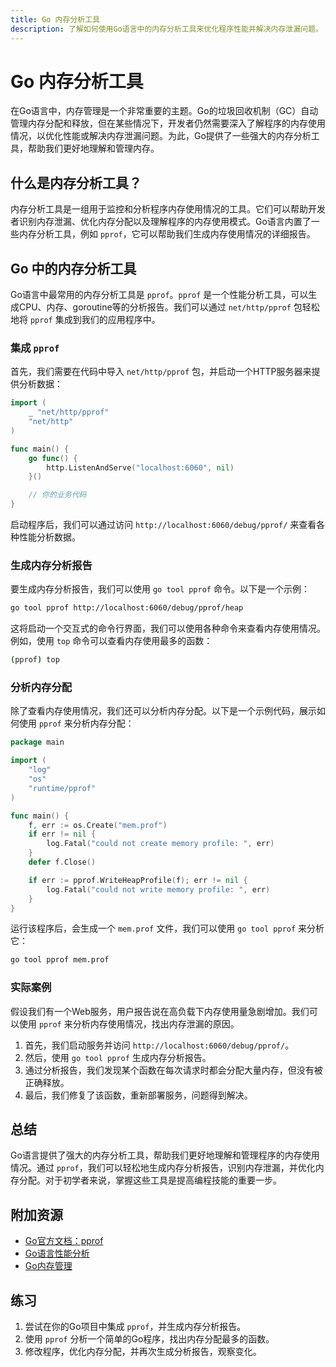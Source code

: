 ```yaml
---
title: Go 内存分析工具
description: 了解如何使用Go语言中的内存分析工具来优化程序性能并解决内存泄漏问题。
---
```


# Go 内存分析工具

在Go语言中，内存管理是一个非常重要的主题。Go的垃圾回收机制（GC）自动管理内存分配和释放，但在某些情况下，开发者仍然需要深入了解程序的内存使用情况，以优化性能或解决内存泄漏问题。为此，Go提供了一些强大的内存分析工具，帮助我们更好地理解和管理内存。

## 什么是内存分析工具？

内存分析工具是一组用于监控和分析程序内存使用情况的工具。它们可以帮助开发者识别内存泄漏、优化内存分配以及理解程序的内存使用模式。Go语言内置了一些内存分析工具，例如 `pprof`，它可以帮助我们生成内存使用情况的详细报告。

## Go 中的内存分析工具

Go语言中最常用的内存分析工具是 `pprof`。`pprof` 是一个性能分析工具，可以生成CPU、内存、goroutine等的分析报告。我们可以通过 `net/http/pprof` 包轻松地将 `pprof` 集成到我们的应用程序中。

### 集成 `pprof`

首先，我们需要在代码中导入 `net/http/pprof` 包，并启动一个HTTP服务器来提供分析数据：

```go
import (
    _ "net/http/pprof"
    "net/http"
)

func main() {
    go func() {
        http.ListenAndServe("localhost:6060", nil)
    }()

    // 你的业务代码
}
```

启动程序后，我们可以通过访问 `http://localhost:6060/debug/pprof/` 来查看各种性能分析数据。

### 生成内存分析报告

要生成内存分析报告，我们可以使用 `go tool pprof` 命令。以下是一个示例：

```bash
go tool pprof http://localhost:6060/debug/pprof/heap
```

这将启动一个交互式的命令行界面，我们可以使用各种命令来查看内存使用情况。例如，使用 `top` 命令可以查看内存使用最多的函数：

```bash
(pprof) top
```

### 分析内存分配

除了查看内存使用情况，我们还可以分析内存分配。以下是一个示例代码，展示如何使用 `pprof` 来分析内存分配：

```go
package main

import (
    "log"
    "os"
    "runtime/pprof"
)

func main() {
    f, err := os.Create("mem.prof")
    if err != nil {
        log.Fatal("could not create memory profile: ", err)
    }
    defer f.Close()

    if err := pprof.WriteHeapProfile(f); err != nil {
        log.Fatal("could not write memory profile: ", err)
    }
}
```

运行该程序后，会生成一个 `mem.prof` 文件，我们可以使用 `go tool pprof` 来分析它：

```bash
go tool pprof mem.prof
```

### 实际案例

假设我们有一个Web服务，用户报告说在高负载下内存使用量急剧增加。我们可以使用 `pprof` 来分析内存使用情况，找出内存泄漏的原因。

1. 首先，我们启动服务并访问 `http://localhost:6060/debug/pprof/`。
2. 然后，使用 `go tool pprof` 生成内存分析报告。
3. 通过分析报告，我们发现某个函数在每次请求时都会分配大量内存，但没有被正确释放。
4. 最后，我们修复了该函数，重新部署服务，问题得到解决。

## 总结

Go语言提供了强大的内存分析工具，帮助我们更好地理解和管理程序的内存使用情况。通过 `pprof`，我们可以轻松地生成内存分析报告，识别内存泄漏，并优化内存分配。对于初学者来说，掌握这些工具是提高编程技能的重要一步。

## 附加资源

- [Go官方文档：pprof](https://golang.org/pkg/net/http/pprof/)
- [Go语言性能分析](https://blog.golang.org/pprof)
- [Go内存管理](https://golang.org/doc/effective_go#memory)

## 练习

1. 尝试在你的Go项目中集成 `pprof`，并生成内存分析报告。
2. 使用 `pprof` 分析一个简单的Go程序，找出内存分配最多的函数。
3. 修改程序，优化内存分配，并再次生成分析报告，观察变化。

